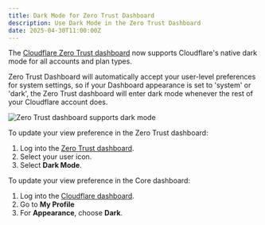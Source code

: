 ```yaml
---
title: Dark Mode for Zero Trust Dashboard
description: Use Dark Mode in the Zero Trust Dashboard
date: 2025-04-30T11:00:00Z
---
```



The [Cloudflare Zero Trust dashboard](https://one.dash.cloudflare.com/) now supports Cloudflare's native dark mode for all accounts and plan types.

Zero Trust Dashboard will automatically accept your user-level preferences for system settings, so if your Dashboard appearance is set to 'system' or 'dark', the Zero Trust dashboard will enter dark mode whenever the rest of your Cloudflare account does.

![Zero Trust dashboard supports dark mode](~/assets/images/changelog/cloudflare-one/dark-mode.png)

<Tabs> <TabItem label="Zero Trust Dashboard">

To update your view preference in the Zero Trust dashboard:

1. Log into the [Zero Trust dashboard](https://one.dash.cloudflare.com/).
2. Select your user icon.
3. Select **Dark Mode**.

</TabItem> <TabItem label="Core Dashboard">

To update your view preference in the Core dashboard:

1. Log into the [Cloudflare dashboard](https://dash.cloudflare.com).
2. Go to **My Profile**
3. For **Appearance**, choose **Dark**.

</TabItem> </Tabs>
